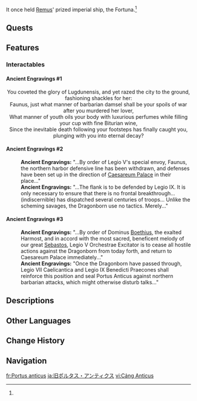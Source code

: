 {{Location Infobox
|image        = Portus Anticus.png
|type         = Subarea
|map_level    = Portus Anticus: Upper Level;Portus Anticus: Lower Level
|area         = Sea of Bygone Eras
|region       = Fontaine
|map          = Sea of Bygone Eras
}}
{{Location Intro|description=<p>{{If Self|Portus Anticus|It|Portus Anticus}} was once the royal port of [[Remuria]]; it has since sunk into an underwater cavern. In its prime, it had a lofty belltower, and the sound of its bells could "pierce the barrier of ocean" to guide sailors home.<ref>{{Ref/VP|Where Only the Bell Tolls}}</ref><ref name="History">{{Ref/Book|The History of the Decline and Fall of Remuria}}</ref></p>}}

It once held [[Remus]]' prized imperial ship, the Fortuna.<ref name="History" />

<!--
==Points of Interest==
{{Locations by Category Table|type=Points of Interest}}
-->
==Quests==
{{Quests by Category List|Portus Anticus Quests|heo=1}}

==Features==
<!--
===Domains===
{{Domains by Category Gallery}}

===Exploration===

===Enemies===
====Normal Bosses====
* {{Enemy|}}

====Elite Enemies====
* {{Enemy|}}

====Common Enemies====
* {{Enemy|}}

===Local Specialties===
* {{Item|}}
-->
===Interactables===
====Ancient Engravings #1====
<center>You coveted the glory of Lugdunensis, and yet razed the city to the ground, fashioning shackles for her:<br><!--
-->Faunus, just what manner of barbarian damsel shall be your spoils of war after you murdered her lover,<br><!--
-->What manner of youth oils your body with luxurious perfumes while filling your cup with fine Biturian wine,<br><!--
-->Since the inevitable death following your footsteps has finally caught you, plunging with you into eternal decay?</center>

====Ancient Engravings #2====
{{Dialogue Start}}
:'''Ancient Engravings:''' "...By order of Legio V's special envoy, Faunus, the northern harbor defensive line has been withdrawn, and defenses have been set up in the direction of [[Caesareum Palace]] in their place..."
:'''Ancient Engravings:''' "...The flank is to be defended by Legio IX. It is only necessary to ensure that there is no frontal breakthrough... (indiscernible) has dispatched several centuries of troops... Unlike the scheming savages, the Dragonborn use no tactics. Merely..."
{{Dialogue End}}

====Ancient Engravings #3====
{{Dialogue Start}}
:'''Ancient Engravings:''' "...By order of Dominus [[Boethius]], the exalted Harmost, and in accord with the most sacred, beneficent melody of our great [[Remus|Sebastos]], Legio V Orchestrae Excitator is to cease all hostile actions against the Dragonborn from today forth, and return to Caesareum Palace immediately..."
:'''Ancient Engravings:''' "Once the Dragonborn have passed through, Legio VII Caelicantica and Legio IX Benedicti Praecones shall reinforce this position and seal Portus Anticus against northern barbarian attacks, which might otherwise disturb talks..."
{{Dialogue End}}
<!--
==Puzzles==
===Puzzle Name===

==NPCs==
*

===Vendors===
*
-->
==Descriptions==
{{Description/Viewpoint|Where Only the Bell Tolls}}
<!--
==Soundtracks==
{{Soundtracks by Category Table|type=location}}
--><!--
==Lore==

==Gallery==
<gallery>

</gallery>

==Video Guides==
{{EVT
|video   = 
|caption = 
}}
-->
==Other Languages==
{{Other Languages
|en       = Portus Anticus
|en_lang  = la
|en_tl    = Ancient Port
|zhs      = 安提库旧港
|zhs_rm   = Āntíkù Jiù Gǎng
|zht      = 安提庫舊港
|zht_rm   = Āntíkù Jiù Gǎng
|zh_tl    = Anticus Old Port
|ja       = 旧ポルタス・アンティクス
|ja_rm    = Kyuu-Porutasu Antikusu
|ja_tl    = Old Portus Anticus
|ko       = 옛 안티쿠스 항구
|ko_tl    = Old Port Anticus
|es       = Antiguo Puerto Anticus
|es_tl    = Ancient Port Anticus
|fr       = Portus anticus
|ru       = Порт Антикус
|ru_tl    = Port Anticus
|th       = Portus Anticus
|vi       = Cảng Anticus
|vi_tl    = Port Anticus
|de       = Portus Anticus
|id       = Portus Anticus
|pt       = Antigo Porto
|pt_tl    = Ancient Port
|tr       = Anticus Limanı
|tr_tl    = Port Anticus
|it       = Portus Anticus
}}

==Change History==
{{Change History|4.6}}

==Navigation==
{{Area Navbox|Fontaine}}

[[fr:Portus anticus]]
[[ja:旧ポルタス・アンティクス]]
[[vi:Cảng Anticus]]